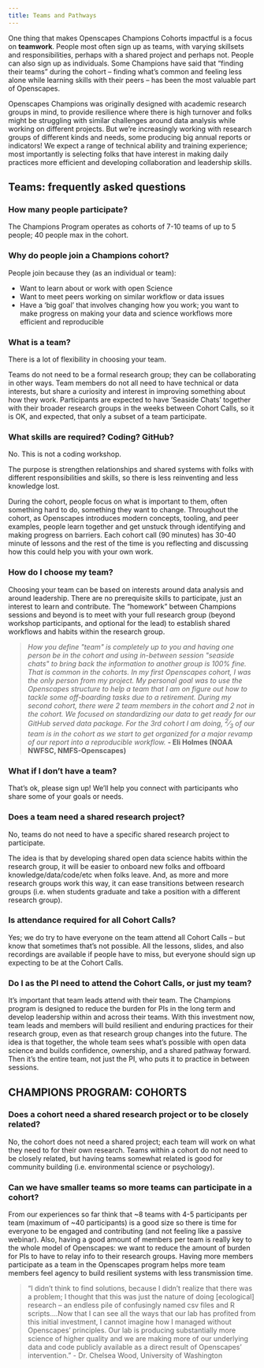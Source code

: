 ```yaml
---
title: Teams and Pathways
---
```


One thing that makes Openscapes Champions Cohorts impactful is a focus on **teamwork**. People most often sign up as teams, with varying skillsets and responsibilities, perhaps with a shared project and perhaps not. People can also sign up as individuals. Some Champions have said that “finding their teams” during the cohort – finding what’s common and feeling less alone while learning skills with their peers – has been the most valuable part of Openscapes.

Openscapes Champions was originally designed with academic research groups in mind, to provide resilience where there is high turnover and folks might be struggling with similar challenges around data analysis while working on different projects. But we're increasingly working with research groups of different kinds and needs, some producing big annual reports or indicators! We expect a range of technical ability and training experience; most importantly is selecting folks that have interest in making daily practices more efficient and developing collaboration and leadership skills.

## Teams: frequently asked questions 

### How many people participate?

The Champions Program operates as cohorts of 7-10 teams of up to 5 people; 40 people max in the cohort. 

### Why do people join a Champions cohort? 

People join because they (as an individual or team):

- Want to learn about or work with open Science
- Want to meet peers working on similar workflow or data issues
- Have a ‘big goal’ that involves changing how you work; you want to make progress on making your data and science workflows more efficient and reproducible

### What is a team? 

There is a lot of flexibility in choosing your team.

Teams do not need to be a formal research group; they can be collaborating in other ways. Team members do not all need to have technical or data interests, but share a curiosity and interest in improving something about how they work. Participants are expected to have ‘Seaside Chats’ together with their broader research groups in the weeks between Cohort Calls, so it is OK, and expected, that only a subset of a team participate.

### What skills are required? Coding? GitHub?

No. This is not a coding workshop. 

The purpose is strengthen relationships and shared systems with folks with different responsibilities and skills, so there is less reinventing and less knowledge lost.

During the cohort, people focus on what is important to them, often something hard to do, something they want to change. Throughout the cohort, as Openscapes introduces modern concepts, tooling, and peer examples, people learn together and get unstuck through identifying and making progress on barriers. Each cohort call (90 minutes) has 30-40 minute of lessons and the rest of the time is you reflecting and discussing how this could help you with your own work.


### How do I choose my team?

Choosing your team can be based on interests around data analysis and around leadership. There are no prerequisite skills to participate, just an interest to learn and contribute. The "homework" between Champions sessions and beyond is to meet with your full research group (beyond workshop participants, and optional for the lead) to establish shared workflows and habits within the research group.

>*How you define \"team\" is completely up to you and having one person be in the cohort and using in-between session \"seaside chats\" to bring back the information to another group is 100% fine. That is common in the cohorts. In my first Openscapes cohort, I was the only person from my project. My personal goal was to use the Openscapes structure to help a team that I am on figure out how to tackle some off-boarding tasks due to a retirement. During my second cohort, there were 2 team members in the cohort and 2 not in the cohort. We focused on standardizing our data to get ready for our GitHub served data package. For the 3rd cohort I am doing, ^2^⁄~3~ of our team is in the cohort as we start to get organized for a major revamp of our report into a reproducible workflow.* **- Eli Holmes (NOAA NWFSC, NMFS-Openscapes)**

### What if I don’t have a team?

That’s ok, please sign up! We’ll help you connect with participants who share some of your goals or needs.

<!---
The Champions Program is structured for teams with the intent that research group leads (faculty, lecturers, program managers, etc) and members (students, post-docs, analysts, lab managers, etc.) participate as a team together. This is a strategy so that the lead does not necessarily have to be an expert/comfortable with open data science to enable their team to design open data science workflows. Group leads and members participate together so that:

1.  everyone sees and values what is possible for their work
2.  leads enable members to invest time in learning skills and developing shared workflows as part of their jobs
3.  members have guidance, agency, and support to incorporate open data science concepts into their work
4.  everyone champions open science and contributes to growing the community of practice within the research group, institution, and beyond, in whatever capacity their roles and circumstances (time limitations & responsibilities) allow.
--->

### Does a team need a shared research project?

No, teams do not need to have a specific shared research project to participate. 

The idea is that by developing shared open data science habits within the research group, it will be easier to onboard new folks and offboard knowledge/data/code/etc when folks leave. And, as more and more research groups work this way, it can ease transitions between research groups (i.e. when students graduate and take a position with a different research group).

### Is attendance required for all Cohort Calls?

Yes; we do try to have everyone on the team attend all Cohort Calls – but know that sometimes that’s not possible. All the lessons, slides, and also recordings are available if people have to miss, but everyone should sign up expecting to be at the Cohort Calls.

### Do I as the PI need to attend the Cohort Calls, or just my team?

It’s important that team leads attend with their team. The Champions program is designed to reduce the burden for PIs in the long term and develop leadership within and across their teams. With this investment now, team leads and members will build resilient and enduring practices for their research group, even as that research group changes into the future. The idea is that together, the whole team sees what’s possible with open data science and builds confidence, ownership, and a shared pathway forward. Then it’s the entire team, not just the PI, who puts it to practice in between sessions.

## CHAMPIONS PROGRAM: COHORTS

### Does a cohort need a shared research project or to be closely related?

No, the cohort does not need a shared project; each team will work on what they need to for their own research. Teams within a cohort do not need to be closely related, but having teams somewhat related is good for community building (i.e. environmental science or psychology).

### Can we have smaller teams so more teams can participate in a cohort?

From our experiences so far think that ~8 teams with 4-5 participants per team (maximum of ~40 participants) is a good size so there is time for everyone to be engaged and contributing (and not feeling like a passive webinar). Also, having a good amount of members per team is really key to the whole model of Openscapes: we want to reduce the amount of burden for PIs to have to relay info to their research groups. Having more members participate as a team in the Openscapes program helps more team members feel agency to build resilient systems with less transmission time.

> “I didn’t think to find solutions, because I didn’t realize that there was a problem; I thought that this was just the nature of doing [ecological] research – an endless pile of confusingly named csv files and R scripts....Now that I can see all the ways that our lab has profited from this initial investment, I cannot imagine how I managed without Openscapes’ principles. Our lab is producing substantially more science of higher quality and we are making more of our underlying data and code publicly available as a direct result of Openscapes’ intervention.” -
Dr. Chelsea Wood, University of Washington

